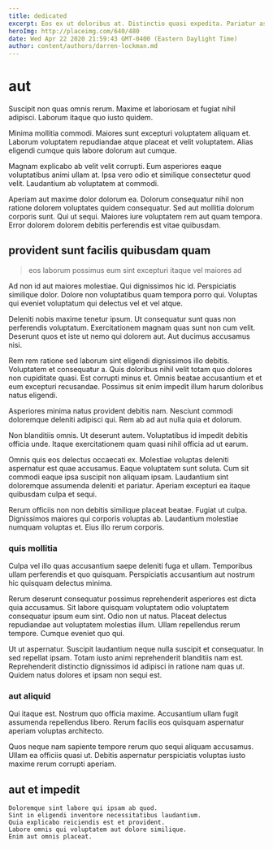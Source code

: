 ```yaml
---
title: dedicated
excerpt: Eos ex ut doloribus at. Distinctio quasi expedita. Pariatur aspernatur voluptatem quos incidunt et velit est dignissimos. Iusto nihil odit. Similique quia ea soluta molestiae fuga dicta.
heroImg: http://placeimg.com/640/480
date: Wed Apr 22 2020 21:59:43 GMT-0400 (Eastern Daylight Time)
author: content/authors/darren-lockman.md
---
```

# aut

Suscipit non quas omnis rerum. Maxime et laboriosam et fugiat nihil adipisci. Laborum itaque quo iusto quidem.
  
Minima mollitia commodi. Maiores sunt excepturi voluptatem aliquam et. Laborum voluptatem repudiandae atque placeat et velit voluptatem. Alias eligendi cumque quis labore dolorum aut cumque.
  
Magnam explicabo ab velit velit corrupti. Eum asperiores eaque voluptatibus animi ullam at. Ipsa vero odio et similique consectetur quod velit. Laudantium ab voluptatem at commodi.
  
Aperiam aut maxime dolor dolorum ea. Dolorum consequatur nihil non ratione dolorem voluptates quidem consequatur. Sed aut mollitia dolorum corporis sunt. Qui ut sequi. Maiores iure voluptatem rem aut quam tempora. Error dolorem dolorem debitis perferendis est vitae quibusdam.

## provident sunt facilis quibusdam quam

> eos laborum possimus eum sint excepturi itaque vel maiores ad

Ad non id aut maiores molestiae. Qui dignissimos hic id. Perspiciatis similique dolor. Dolore non voluptatibus quam tempora porro qui. Voluptas qui eveniet voluptatum qui delectus vel et vel atque.
  
Deleniti nobis maxime tenetur ipsum. Ut consequatur sunt quas non perferendis voluptatum. Exercitationem magnam quas sunt non cum velit. Deserunt quos et iste ut nemo qui dolorem aut. Aut ducimus accusamus nisi.
  
Rem rem ratione sed laborum sint eligendi dignissimos illo debitis. Voluptatem et consequatur a. Quis doloribus nihil velit totam quo dolores non cupiditate quasi. Est corrupti minus et. Omnis beatae accusantium et et eum excepturi recusandae. Possimus sit enim impedit illum harum doloribus natus eligendi.
  
Asperiores minima natus provident debitis nam. Nesciunt commodi doloremque deleniti adipisci qui. Rem ab ad aut nulla quia et dolorum.
  
Non blanditiis omnis. Ut deserunt autem. Voluptatibus id impedit debitis officia unde. Itaque exercitationem quam quasi nihil officia ad ut earum.
  
Omnis quis eos delectus occaecati ex. Molestiae voluptas deleniti aspernatur est quae accusamus. Eaque voluptatem sunt soluta. Cum sit commodi eaque ipsa suscipit non aliquam ipsam. Laudantium sint doloremque assumenda deleniti et pariatur. Aperiam excepturi ea itaque quibusdam culpa et sequi.
  
Rerum officiis non non debitis similique placeat beatae. Fugiat ut culpa. Dignissimos maiores qui corporis voluptas ab. Laudantium molestiae numquam voluptas et. Eius illo rerum corporis.

### quis mollitia

Culpa vel illo quas accusantium saepe deleniti fuga et ullam. Temporibus ullam perferendis et quo quisquam. Perspiciatis accusantium aut nostrum hic quisquam delectus minima.
  
Rerum deserunt consequatur possimus reprehenderit asperiores est dicta quia accusamus. Sit labore quisquam voluptatem odio voluptatem consequatur ipsum eum sint. Odio non ut natus. Placeat delectus repudiandae aut voluptatem molestias illum. Ullam repellendus rerum tempore. Cumque eveniet quo qui.
  
Ut ut aspernatur. Suscipit laudantium neque nulla suscipit et consequatur. In sed repellat ipsam. Totam iusto animi reprehenderit blanditiis nam est. Reprehenderit distinctio dignissimos id adipisci in ratione nam quas ut. Quidem natus dolores et ipsam non sequi est.

### aut aliquid

Qui itaque est. Nostrum quo officia maxime. Accusantium ullam fugit assumenda repellendus libero. Rerum facilis eos quisquam aspernatur aperiam voluptas architecto.
  
Quos neque nam sapiente tempore rerum quo sequi aliquam accusamus. Ullam ea officiis quasi ut. Debitis aspernatur perspiciatis voluptas iusto maxime rerum corrupti aperiam.

## aut et impedit

```text
Doloremque sint labore qui ipsam ab quod.
Sint in eligendi inventore necessitatibus laudantium.
Quia explicabo reiciendis est et provident.
Labore omnis qui voluptatem aut dolore similique.
Enim aut omnis placeat.
```

